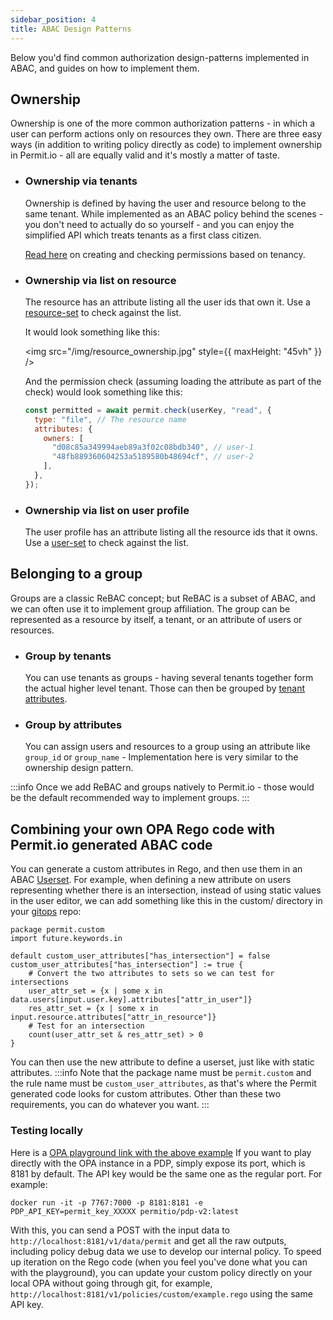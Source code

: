 ```yaml
---
sidebar_position: 4
title: ABAC Design Patterns
---
```


Below you'd find common authorization design-patterns implemented in ABAC, and guides on how to implement them.

## Ownership

Ownership is one of the more common authorization patterns - in which a user can perform actions only on resources they own.
There are three easy ways (in addition to writing policy directly as code) to implement ownership in Permit.io - all are equally valid and it's mostly a matter of taste.

- ### Ownership via tenants

  Ownership is defined by having the user and resource belong to the same tenant.
  While implemented as an ABAC policy behind the scenes - you don't need to actually do so yourself - and you can enjoy the simplified API which treats tenants as a first class citizen.

  [Read here](/overview/connecting-your-app#select-your-language) on creating and checking permissions based on tenancy.

- ### Ownership via list on resource

  The resource has an attribute listing all the user ids that own it.
  Use a [resource-set](/how-to/build-policies/abac/building-abac-policy#define-a-resource-set) to check against the list.

  It would look something like this:

  <img src="/img/resource_ownership.jpg" style={{ maxHeight: "45vh" }} />

  And the permission check (assuming loading the attribute as part of the check) would look something like this:

  ```javascript
  const permitted = await permit.check(userKey, "read", {
    type: "file", // The resource name
    attributes: {
      owners: [
        "d08c85a349994aeb89a3f02c08bdb340", // user-1
        "48fb889360604253a5189580b48694cf", // user-2
      ],
    },
  });
  ```

- ### Ownership via list on user profile
  The user profile has an attribute listing all the resource ids that it owns.
  Use a [user-set](/how-to/build-policies/abac/building-abac-policy#define-a-user-set) to check against the list.

## Belonging to a group

Groups are a classic ReBAC concept; but ReBAC is a subset of ABAC, and we can often use it to implement group affiliation.
The group can be represented as a resource by itself, a tenant, or an attribute of users or resources.

- ### Group by tenants

  You can use tenants as groups - having several tenants together form the actual higher level tenant.
  Those can then be grouped by [tenant attributes](/how-to/build-policies/abac/defining-attributes#define-stored-tenant-attributes).

- ### Group by attributes
  You can assign users and resources to a group using an attribute like `group_id` or `group_name` -
  Implementation here is very similar to the ownership design pattern.

:::info
Once we add ReBAC and groups natively to Permit.io - those would be the default recommended way to implement groups.
:::

## Combining your own OPA Rego code with Permit.io generated ABAC code

You can generate a custom attributes in Rego, and then use them in an ABAC [Userset](/how-to/build-policies/abac/building-abac-policy#define-a-user-set).
For example, when defining a new attribute on users representing whether there is an intersection, instead of using static values in the user editor,
we can add something like this in the custom/ directory in your [gitops](/integrations/gitops/overview) repo:

```rego
package permit.custom
import future.keywords.in

default custom_user_attributes["has_intersection"] = false
custom_user_attributes["has_intersection"] := true {
    # Convert the two attributes to sets so we can test for intersections
    user_attr_set = {x | some x in data.users[input.user.key].attributes["attr_in_user"]}
    res_attr_set = {x | some x in input.resource.attributes["attr_in_resource"]}
    # Test for an intersection
    count(user_attr_set & res_attr_set) > 0
}
```

You can then use the new attribute to define a userset, just like with static attributes.
:::info
Note that the package name must be `permit.custom` and the rule name must be `custom_user_attributes`, as that's where the Permit generated code looks for custom attributes. Other than these two requirements, you can do whatever you want.
:::

### Testing locally

Here is a [OPA playground link with the above example](https://play.openpolicyagent.org/p/115vpZj3ow)
If you want to play directly with the OPA instance in a PDP, simply expose its port, which is 8181 by default.
The API key would be the same one as the regular port. For example:

`docker run -it -p 7767:7000 -p 8181:8181 -e PDP_API_KEY=permit_key_XXXXX permitio/pdp-v2:latest`

With this, you can send a POST with the input data to `http://localhost:8181/v1/data/permit` and get all the raw outputs, including policy debug data we use to develop our internal policy.
To speed up iteration on the Rego code (when you feel you've done what you can with the playground), you can update your custom policy directly on your local OPA without going through git, for example, `http://localhost:8181/v1/policies/custom/example.rego` using the same API key.
